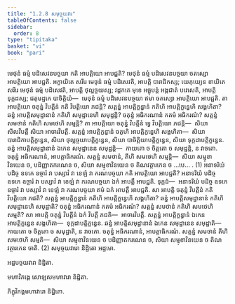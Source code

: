 ```yaml
---
title: "1.2.8 សមុច្ចយវារ"
tableOfContents: false
sidebar:
  order: 8
type: "tipitaka"
basket: "vi"
book: "pari"
---
```



<DynamicBreadcrumb />

<Division number="200" book="pari">

<Paragraph number="658" book="pari">
មេថុនំ ធម្មំ បដិសេវនបច្ចយា កតិ អាបត្តិយោ អាបជ្ជតិ? មេថុនំ ធម្មំ បដិសេវនបច្ចយា ចតស្សោ អាបត្តិយោ អាបជ្ជតិ. អក្ខាយិតេ សរីរេ មេថុនំ ធម្មំ បដិសេវតិ, អាបត្តិ បារាជិកស្ស; យេភុយ្យេន ខាយិតេ សរីរេ មេថុនំ ធម្មំ បដិសេវតិ, អាបត្តិ ថុល្លច្ចយស្ស; វដ្ដកតេ មុខេ អច្ឆុបន្តំ អង្គជាតំ បវេសេតិ, អាបត្តិ ទុក្កដស្ស; ជតុមដ្ឋកេ បាចិត្តិយំ—  មេថុនំ ធម្មំ បដិសេវនបច្ចយា ឥមា ចតស្សោ អាបត្តិយោ អាបជ្ជតិ. តា អាបត្តិយោ ចតុន្នំ វិបត្តីនំ កតិ វិបត្តិយោ ភជន្តិ? សត្តន្នំ អាបត្តិក្ខន្ធានំ កតិហិ អាបត្តិក្ខន្ធេហិ សង្គហិតា? ឆន្នំ អាបត្តិសមុដ្ឋានានំ កតិហិ សមុដ្ឋានេហិ សមុដ្ឋន្តិ? ចតុន្នំ អធិករណានំ កតមំ អធិករណំ? សត្តន្នំ សមថានំ កតិហិ សមថេហិ សម្មន្តិ? តា អាបត្តិយោ ចតុន្នំ វិបត្តីនំ ទ្វេ វិបត្តិយោ ភជន្តិ—  សិយា សីលវិបត្តឹ សិយា អាចារវិបត្តឹ. សត្តន្នំ អាបត្តិក្ខន្ធានំ ចតូហិ អាបត្តិក្ខន្ធេហិ សង្គហិតា—  សិយា បារាជិកាបត្តិក្ខន្ធេន, សិយា ថុល្លច្ចយាបត្តិក្ខន្ធេន, សិយា បាចិត្តិយាបត្តិក្ខន្ធេន, សិយា ទុក្កដាបត្តិក្ខន្ធេន. ឆន្នំ អាបត្តិសមុដ្ឋានានំ ឯកេន សមុដ្ឋានេន សមុដ្ឋន្តិ—  កាយតោ ច ចិត្តតោ ច សមុដ្ឋន្តិ, ន វាចតោ. ចតុន្នំ អធិករណានំ, អាបត្តាធិករណំ. សត្តន្នំ សមថានំ, តីហិ សមថេហិ សម្មន្តិ—  សិយា សម្មុខាវិនយេន ច, បដិញ្ញាតករណេន ច, សិយា សម្មុខាវិនយេន ច តិណវត្ថារកេន ច …បេ… . (1)
</Paragraph>

<Paragraph number="659" book="pari">
អនាទរិយំ បដិច្ច ឧទកេ ឧច្ចារំ វា បស្សាវំ វា ខេឡំ វា ករណបច្ចយា កតិ អាបត្តិយោ អាបជ្ជតិ? អនាទរិយំ បដិច្ច ឧទកេ ឧច្ចារំ វា បស្សាវំ វា ខេឡំ វា ករណបច្ចយា ឯកំ អាបត្តឹ អាបជ្ជតិ. ទុក្កដំ—  អនាទរិយំ បដិច្ច ឧទកេ ឧច្ចារំ វា បស្សាវំ វា ខេឡំ វា ករណបច្ចយា ឥមំ ឯកំ អាបត្តឹ អាបជ្ជតិ. សា អាបត្តិ ចតុន្នំ វិបត្តីនំ កតិ វិបត្តិយោ ភជតិ? សត្តន្នំ អាបត្តិក្ខន្ធានំ កតិហិ អាបត្តិក្ខន្ធេហិ សង្គហិតា? ឆន្នំ អាបត្តិសមុដ្ឋានានំ កតិហិ សមុដ្ឋានេហិ សមុដ្ឋាតិ? ចតុន្នំ អធិករណានំ កតមំ អធិករណំ? សត្តន្នំ សមថានំ កតិហិ សមថេហិ សម្មតិ? សា អាបត្តិ ចតុន្នំ វិបត្តីនំ ឯកំ វិបត្តឹ ភជតិ—  អាចារវិបត្តឹ. សត្តន្នំ អាបត្តិក្ខន្ធានំ ឯកេន អាបត្តិក្ខន្ធេន សង្គហិតា—  ទុក្កដាបត្តិក្ខន្ធេន. ឆន្នំ អាបត្តិសមុដ្ឋានានំ ឯកេន សមុដ្ឋានេន សមុដ្ឋាតិ—  កាយតោ ច ចិត្តតោ ច សមុដ្ឋាតិ, ន វាចតោ. ចតុន្នំ អធិករណានំ, អាបត្តាធិករណំ. សត្តន្នំ សមថានំ តីហិ សមថេហិ សម្មតិ—  សិយា សម្មុខាវិនយេន ច បដិញ្ញាតករណេន ច, សិយា សម្មុខាវិនយេន ច តិណវត្ថារកេន ចាតិ. (2)

</Paragraph>
</Division>

<Paragraph number="660" book="pari">
សមុច្ចយវារោ និដ្ឋិតោ អដ្ឋមោ.

  
អដ្ឋបច្ចយវារា និដ្ឋិតា.

  
មហាវិភង្គេ សោឡសមហាវារា និដ្ឋិតា.



</Paragraph>

<Paragraph number="661" type="center" book="pari">
ភិក្ខុវិភង្គមហាវារោ និដ្ឋិតោ.
</Paragraph>